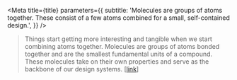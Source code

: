
<Meta
  title={title}
  parameters={{
    subtitle:
      'Molecules are groups of atoms together. These consist of a few atoms combined for a small, self-contained design.',
  }}
/>

> Things start getting more interesting and tangible when we start combining atoms together.
> Molecules are groups of atoms bonded together and are the smallest fundamental units of a compound.
> These molecules take on their own properties and serve as the backbone of our design systems.
> [[link](https://bradfrost.com/blog/post/atomic-web-design/#molecules)]

<TableOfContents />
